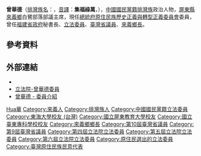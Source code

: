 {{Infobox_officeholder
| name           = 曾華德
| original_name  = Tjivuluan
| image          = 
| order          = [[File:Fukien_Provincial_Government_Seal.svg|25px]][[福建省政府|福建省政府]]秘書長
| term_start     = 2009年5月20日
| term_end       = 2012年5月20日
| order1         = {{ROC}}第4-6屆[[立法委員|立法委員]]
| term_start1    = 1999年2月1日
| term_end1      = 2008年1月31日
| majority1      =
| constituency1  = [[山地原住民選舉區|山地原住民選舉區]]
| order2         = [[臺灣省議會|臺灣省議會]]第9-10屆[[議員|議員]]
| term_start2    = 1990年12月20日
| term_end2      = 1998年12月20日
| constituency2  = 
| sex            = 男
| nationality    = {{ROC}}
| party          = {{KMT}}
| native place   = [[台灣省|台灣省]][[屏東縣|屏東縣]][[來義鄉|來義鄉]]
| date of birth  = {{Birth date and age|1953|5|15}}
| place of birth = {{ROC}}[[台灣省|台灣省]][[屏東縣|屏東縣]][[來義鄉|來義鄉]]白鷺社
| date of death  = 
| place of death =
| spouse         = 謝貴妹<ref>{{cite news | author = 潘建志 | url = https://www.chinatimes.com/realtimenews/20141016004545-260402 | title = 前立委曾華德夫婦車禍 妻重傷昏迷 | publisher = [[中時電子報|中時電子報]] | date = 2014-10-16 | language = zh-TW | accessdate = 2019-01-01 | archive-date = 2019-05-19 | archive-url = https://web.archive.org/web/20190519021107/https://www.chinatimes.com/realtimenews/20141016004545-260402 | dead-url = no }}</ref>
| educate        = 
*[[國立臺東專科學校|臺灣省立臺東農工職業學校]]
*[[國立屏東教育大學|臺灣省立屏東師範專科學校]]
*[[東海大學_(台灣)|東海大學]]公共行政研究所
*[[革命實踐研究院|國家發展研究院]]
| past           =
*屏東縣來義鄉（第8-9屆）鄉長		
*臺灣省議會（第9-10屆）議員	
*臺東縣政府顧問
*臺灣省原住民建設協會理事長
*排灣文明研究會會長
*中華奧會推展運動委員會委員
*立法院原住民問政會會長
*臺灣省社會服務工作隊長
*中國國民黨中央黨部評議委員
*中華民國排灣族總會顧問
*[[立法院|立法院]]（第4屆）委員<br><span style="color: blue;">（1999年2月1日-2002年1月31日）</span>
*[[立法院|立法院]]（第5屆）委員<br><span style="color: blue;">（2002年2月1日-2005年1月31日）</span>
*[[立法院|立法院]]（第6屆）委員<br><span style="color: blue;">（2005年2月1日-2008年1月31日）</span>
*[[福建省政府|福建省政府]]秘書長 <br><span style="color: blue;">（2009年－2012年）</span>
}}
'''曾華德'''（[[臺灣原住民命名文化|排灣族名]]：{{lang|pwn|'''Tjivuluan'''}}，[[音譯|音譯]]：'''集福祿萬'''，{{bd|1957年|10月18日|catIdx=Zeng曾}}），[[中國國民黨籍|中國國民黨籍]][[排灣族|排灣族]]政治人物，[[屏東縣|屏東縣]][[來義鄉|來義鄉]]白鷺部落部議主席，現任[[總統府原住民族歷史正義與轉型正義委員會|總統府原住民族歷史正義與轉型正義委員會]]委員，曾任[[福建省政府|福建省政府]]秘書長、[[立法委員|立法委員]]、[[臺灣省議員|臺灣省議員]]、[[來義鄉|來義鄉長]]。

==參考資料==
{{reflist}}

==外部連結==
*{{cite web|url=http://catalog.digitalarchives.tw/Search/Search.jsp?QS=%B4%BF%B5%D8%BCw|title=曾華德|publisher=[[數位典藏|數位典藏]]|accessdate=2016-04-18|archive-date=2019-05-22|archive-url=https://web.archive.org/web/20190522003711/http://catalog.digitalarchives.tw/Search/Search.jsp?QS=%B4%BF%B5%D8%BCw|dead-url=no}}
*[https://www.ly.gov.tw/Pages/List.aspx?nodeid=1235 立法院-曾華德委員]
*[https://indigenous-justice.president.gov.tw/Page/69/796edab7-986c-46b7-8428-4fe90d22ba45 曾華德 - 委員介紹] {{Wayback|url=https://indigenous-justice.president.gov.tw/Page/69/796edab7-986c-46b7-8428-4fe90d22ba45 |date=20190520143239 }}

{{中華民國第四屆立法委員}}
{{中華民國第五屆立法委員}}
{{中華民國第六屆立法委員}}

{{DEFAULTSORT:Zeng曾}}
[[Category:曾姓|Hua華]]
[[Category:來義人|Category:來義人]]
[[Category:排灣族人|Category:排灣族人]]
[[Category:中國國民黨籍立法委員|Category:中國國民黨籍立法委員]]
[[Category:東海大學校友_(台灣)|Category:東海大學校友 (台灣)]]
[[Category:國立屏東教育大學校友|Category:國立屏東教育大學校友]]
[[Category:國立臺東專科學校校友|Category:國立臺東專科學校校友]]
[[Category:來義鄉鄉長|Category:來義鄉鄉長]]
[[Category:第10屆臺灣省議員|Category:第10屆臺灣省議員]]
[[Category:第9屆臺灣省議員|Category:第9屆臺灣省議員]]
[[Category:第四屆立法院立法委員|Category:第四屆立法院立法委員]]
[[Category:第五屆立法院立法委員|Category:第五屆立法院立法委員]]
[[Category:第六屆立法院立法委員|Category:第六屆立法院立法委員]]
[[Category:原住民選出的立法委員|Category:原住民選出的立法委員]]
[[Category:臺灣原住民族民意代表|Category:臺灣原住民族民意代表]]